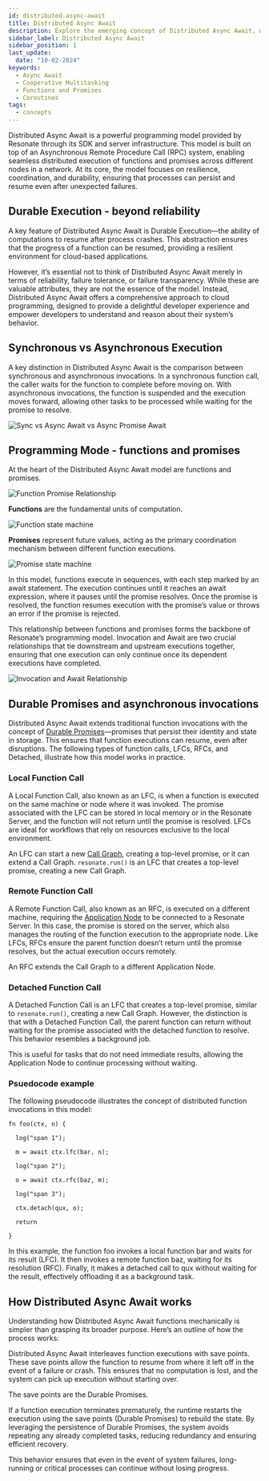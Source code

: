 ```yaml
---
id: distributed-async-await
title: Distributed Async Await
description: Explore the emerging concept of Distributed Async Await, which goes beyond reliability and failure tolerance to provide a more robust and scalable programming model for distributed systems.
sidebar_label: Distributed Async Await
sidebar_position: 1
last_update:
  date: "10-02-2024"
keywords:
  - Async Await
  - Cooperative Multitasking
  - Functions and Promises
  - Coroutines
tags:
  - concepts
---
```


Distributed Async Await is a powerful programming model provided by Resonate through its SDK and server infrastructure.
This model is built on top of an Asynchronous Remote Procedure Call (RPC) system, enabling seamless distributed execution of functions and promises across different nodes in a network.
At its core, the model focuses on resilience, coordination, and durability, ensuring that processes can persist and resume even after unexpected failures.

## Durable Execution - beyond reliability

A key feature of Distributed Async Await is Durable Execution—the ability of computations to resume after process crashes.
This abstraction ensures that the progress of a function can be resumed, providing a resilient environment for cloud-based applications.

However, it’s essential not to think of Distributed Async Await merely in terms of reliability, failure tolerance, or failure transparency.
While these are valuable attributes, they are not the essence of the model.
Instead, Distributed Async Await offers a comprehensive approach to cloud programming, designed to provide a delightful developer experience and empower developers to understand and reason about their system’s behavior.

## Synchronous vs Asynchronous Execution

A key distinction in Distributed Async Await is the comparison between synchronous and asynchronous invocations.
In a synchronous function call, the caller waits for the function to complete before moving on.
With asynchronous invocations, the function is suspended and the execution moves forward, allowing other tasks to be processed while waiting for the promise to resolve.

![Sync vs Async Await vs Async Promise Await](/img/sync-vs-async-await-vs-async-promise.svg)

## Programming Mode - functions and promises

At the heart of the Distributed Async Await model are functions and promises.

![Function Promise Relationship](/img/function-promise-function.svg)

**Functions** are the fundamental units of computation.

![Function state machine](/img/function-state-machine.svg)

**Promises** represent future values, acting as the primary coordination mechanism between different function executions.

![Promise state machine](/img/promise-state-machine.svg)

In this model, functions execute in sequences, with each step marked by an await statement.
The execution continues until it reaches an await expression, where it pauses until the promise resolves.
Once the promise is resolved, the function resumes execution with the promise’s value or throws an error if the promise is rejected.

This relationship between functions and promises forms the backbone of Resonate’s programming model.
Invocation and Await are two crucial relationships that tie downstream and upstream executions together, ensuring that one execution can only continue once its dependent executions have completed.

![Invocation and Await Relationship](/img/invocation-await-relationship.svg)

## Durable Promises and asynchronous invocations

Distributed Async Await extends traditional function invocations with the concept of [Durable Promises](/concepts/durable-promise)—promises that persist their identity and state in storage.
This ensures that function executions can resume, even after disruptions.
The following types of function calls, LFCs, RFCs, and Detached, illustrate how this model works in practice.

### Local Function Call

A Local Function Call, also known as an LFC, is when a function is executed on the same machine or node where it was invoked.
The promise associated with the LFC can be stored in local memory or in the Resonate Server, and the function will not return until the promise is resolved.
LFCs are ideal for workflows that rely on resources exclusive to the local environment.

An LFC can start a new [Call Graph](/concepts/call-graph), creating a top-level promise, or it can extend a Call Graph.
`resonate.run()` is an LFC that creates a top-level promise, creating a new Call Graph.

### Remote Function Call

A Remote Function Call, also known as an RFC, is executed on a different machine, requiring the [Application Node](/concepts/application-node) to be connected to a Resonate Server.
In this case, the promise is stored on the server, which also manages the routing of the function execution to the appropriate node.
Like LFCs, RFCs ensure the parent function doesn’t return until the promise resolves, but the actual execution occurs remotely.

An RFC extends the Call Graph to a different Application Node.

### Detached Function Call

A Detached Function Call is an LFC that creates a top-level promise, similar to `resonate.run()`, creating a new Call Graph.
However, the distinction is that with a Detached Function Call, the parent function can return without waiting for the promise associated with the detached function to resolve.
This behavior resembles a background job.

This is useful for tasks that do not need immediate results, allowing the Application Node to continue processing without waiting.

### Psuedocode example

The following pseudocode illustrates the concept of distributed function invocations in this model:

```
fn foo(ctx, n) {

  log("span 1");

  m = await ctx.lfc(bar, n);

  log("span 2");

  o = await ctx.rfc(baz, m);

  log("span 3");

  ctx.detach(qux, o);

  return

}
```

In this example, the function foo invokes a local function bar and waits for its result (LFC).
It then invokes a remote function baz, waiting for its resolution (RFC).
Finally, it makes a detached call to qux without waiting for the result, effectively offloading it as a background task.

## How Distributed Async Await works

Understanding how Distributed Async Await functions mechanically is simpler than grasping its broader purpose.
Here’s an outline of how the process works:

Distributed Async Await interleaves function executions with save points.
These save points allow the function to resume from where it left off in the event of a failure or crash.
This ensures that no computation is lost, and the system can pick up execution without starting over.

The save points are the Durable Promises.

If a function execution terminates prematurely, the runtime restarts the execution using the save points (Durable Promises) to rebuild the state.
By leveraging the persistence of Durable Promises, the system avoids repeating any already completed tasks, reducing redundancy and ensuring efficient recovery.

This behavior ensures that even in the event of system failures, long-running or critical processes can continue without losing progress.
